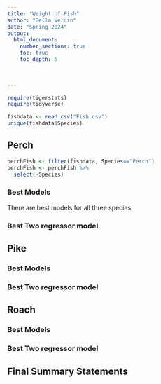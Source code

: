 ```yaml
---
title: "Weight of Fish"
author: "Bella Verdin"
date: "Spring 2024"  
output: 
  html_document:
    number_sections: true
    toc: true
    toc_depth: 5

 
    
---
```



```r
require(tigerstats)
require(tidyverse)
```


```r
fishdata <- read.csv("Fish.csv")
unique(fishdata$Species)
```



## Perch

```r
perchFish <- filter(fishdata, Species=="Perch")
perchFish <- perchFish %>%
  select(-Species)
```


### Best Models

There are best models for all three species. 

### Best Two regressor model





## Pike

### Best Models

### Best Two regressor model

## Roach

### Best Models

### Best Two regressor model

## Final Summary Statements